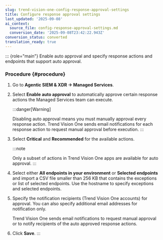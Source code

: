 ```yaml
---
slug: trend-vision-one-config-response-approval-settings
title: Configure response approval settings
last_updated: '2025-09-08'
ai_context:
  source_file: config-response-approval-settings.md
  conversion_date: '2025-09-08T23:42:22.943Z'
conversion_status: converted
translation_ready: true
---
```


::: {role="main"}
Enable auto approval and specify response actions and endpoints that support auto approval.

### Procedure {#procedure}

1.  Go to **Agentic SIEM & XDR → Managed Services**.

2.  Select **Enable auto approval** to automatically approve certain response actions the Managed Services team can execute.

    :::danger[Warning]

    Disabling auto approval means you must manually approval every response action. Trend Vision One sends email notifications for each response action to request manual approval before execution.
    :::

3.  Select **Critical** and **Recommended** for the available actions.

    :::note

    Only a subset of actions in Trend Vision One apps are available for auto approval.
    :::

4.  Select either **All endpoints in your environment** or **Selected endpoints** and import a CSV file smaller than 256 KB that contains the exceptions or list of selected endpoints. Use the hostname to specify exceptions and selected endpoints.

5.  Specify the notification recipients (Trend Vision One accounts) for approval. You can also specify additional email addresses for notification only.

    Trend Vision One sends email notifications to request manual approval or to notify recipients of the auto approved response actions.

6.  Click **Save**.
:::
